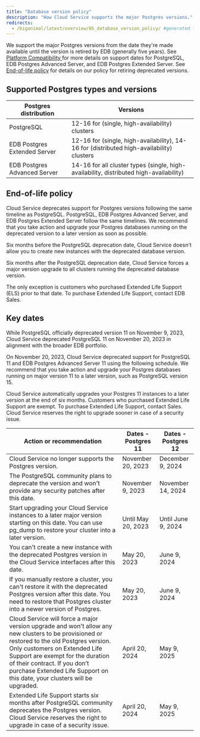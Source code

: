 ```yaml
---
title: "Database version policy"
description: "How Cloud Service supports the major Postgres versions."
redirects:
  - /biganimal/latest/overview/05_database_version_policy/ #generated for BigAnimal URL path removal branch
---
```


We support the major Postgres versions from the date they're made available until the version is retired by EDB (generally five years). See [Platform Compatibility ](https://www.enterprisedb.com/platform-compatibility#epas) for more details on support dates for PostgreSQL, EDB Postgres Advanced Server, and EDB Postgres Extended Server. See [End-of-life policy](#end-of-life-policy) for details on our policy for retiring deprecated versions.

## Supported Postgres types and versions

|    Postgres distribution     |                      Versions                                                                 |
| ---------------------------- | --------------------------------------------------------------------------------------------- |
| PostgreSQL                   | 12-16 for (single, high-availability) clusters                                                |
| EDB Postgres Extended Server | 12-16 for (single, high-availability), 14-16 for (distributed high-availability) clusters     |
| EDB Postgres Advanced Server | 14-16 for all cluster types (single, high-availability, distributed high-availability)        |

## End-of-life policy

Cloud Service deprecates support for Postgres versions following the same timeline as PostgreSQL. PostgreSQL, EDB Postgres Advanced Server, and EDB Postgres Extended Server follow the same timelines. We recommend that you take action and upgrade your Postgres databases running on the deprecated version to a later version as soon as possible. 

Six months before the PostgreSQL deprecation date, Cloud Service doesn't allow you to create new instances with the deprecated database version. 

Six months after the PostgreSQL deprecation date, Cloud Service forces a major version upgrade to all clusters running the deprecated database version.

The only exception is customers who purchased Extended Life Support (ELS) prior to that date. To purchase Extended Life Support, contact EDB Sales.

## Key dates 

While PostgreSQL officially deprecated version 11 on November 9, 2023, Cloud Service deprecated PostgreSQL 11 on November 20, 2023 in alignment with the broader EDB portfolio. 

On November 20, 2023, Cloud Service deprecated support for PostgreSQL 11 and EDB Postgres Advanced Server 11 using the following schedule. We recommend that you take action and upgrade your Postgres databases running on major version 11 to a later version, such as PostgreSQL version 15.

Cloud Service automatically upgrades your Postgres 11 instances to a later version at the end of six months. Customers who purchased Extended Life Support are exempt. To purchase Extended Life Support, contact Sales. Cloud Service reserves the right to upgrade sooner in case of a security issue.

|                                                                                                                                                 Action or recommendation                                                                                                                                                  | Dates - Postgres 11 | Dates - Postgres 12 |
| ------------------------------------------------------------------------------------------------------------------------------------------------------------------------------------------------------------------------------------------------------------------------------------------------------------------------- | ------------------- | ------------------- |
| Cloud Service no longer supports the Postgres version.                                                                                                                                                                                                                                                                        | November 20, 2023   | December 9, 2024    |
| The PostgreSQL community plans to deprecate the version and won't provide any security patches after this date.                                                                                                                                                                                                           | November 9, 2023    | November 14, 2024   |
| Start upgrading your Cloud Service instances to a later major version starting on this date. You can use pg_dump to restore your cluster into a later version.                                                                                                                                                                | Until May 20, 2023  | Until June 9, 2024  |
| You can't create a new instance with the deprecated Postgres version in the Cloud Service interfaces after this date.                                                                                                                                                                                                                        | May 20, 2023        | June 9, 2024        |
| If you manually restore a cluster, you can't restore it with the deprecated Postgres version after this date. You need to restore that Postgres cluster into a newer version of Postgres.                                                                                                                                                | May 20, 2023        | June 9, 2024        |
| Cloud Service will force a major version upgrade and won't allow any new clusters to be provisioned or restored to the old Postgres version. Only customers on Extended Life Support are exempt for the duration of their contract. If you don’t purchase Extended Life Support on this date, your clusters will be upgraded. | April 20, 2024      | May 9, 2025         |
| Extended Life Support starts six months after PostgreSQL community deprecates the Postgres version. Cloud Service reserves the right to upgrade in case of a security issue.                                                                                                                                                  | April 20, 2024      | May 9, 2025         |
